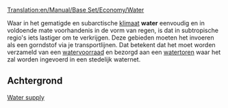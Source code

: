 [[Translation:en/Manual/Base Set/Economy/Water]]

{{nl/Vracht|name=Water
|image=Water.png
|geproduceerd=[[nl/Manual/Base Set/Economy/Watervoorraad|Watervoorraad]]
|geaccepteerd=[[nl/Manual/Base Set/Economy/Watertoren|Watertoren]]
}}
Waar in het gematigde en subarctische [[nl/Manual/Klimaat|klimaat]] '''water''' eenvoudig en in voldoende mate voorhandenis in de vorm van regen, is dat in subtropische regio's iets lastiger om te verkrijgen. Deze gebieden moeten het invoeren als een gorndstof via je transportlijnen. Dat betekent dat het moet worden verzameld van een [[nl/Manual/Base Set/Economy/Watervoorraad|watervoorraad]] en bezorgd aan een [[nl/Manual/Base Set/Economy/Watertoren|watertoren]] waar het zal worden ingevoerd in een stedelijk waternet.

==Achtergrond==
[http://en.wikipedia.org/wiki/Water_supply Water supply]